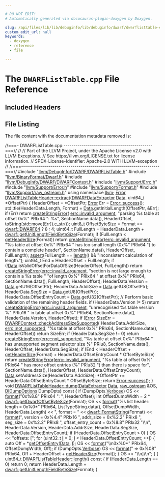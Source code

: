 ```yaml
---

# DO NOT EDIT!
# Automatically generated via docusaurus-plugin-doxygen by Doxygen.

slug: /api/files/lib/lib/debuginfo/lib/debuginfo/dwarf/dwarflisttable-cpp
custom_edit_url: null
keywords:
  - doxygen
  - reference
  - file

---
```





# The `DWARFListTable.cpp` File Reference

<DoxygenPage pluginConfig={pluginConfig}>



## Included Headers

<IncludesList>
<IncludesListItem
  filePath="llvm/DebugInfo/DWARF/DWARFListTable.h"
  permalink="/docs/api/files/include/include/llvm/include/llvm/debuginfo/include/llvm/debuginfo/dwarf/dwarflisttable-h"
  isLocal="true" />
<IncludesListItem
  filePath="llvm/BinaryFormat/Dwarf.h"
  permalink="/docs/api/files/include/include/llvm/include/llvm/binaryformat/dwarf-h"
  isLocal="true" />
<IncludesListItem
  filePath="llvm/DebugInfo/DWARF/DWARFContext.h"
  permalink="/docs/api/files/include/include/llvm/include/llvm/debuginfo/include/llvm/debuginfo/dwarf/dwarfcontext-h"
  isLocal="true" />
<IncludesListItem
  filePath="llvm/Support/Errc.h"
  permalink="/docs/api/files/include/include/llvm/include/llvm/support/errc-h"
  isLocal="true" />
<IncludesListItem
  filePath="llvm/Support/Error.h"
  permalink="/docs/api/files/include/include/llvm/include/llvm/support/error-h"
  isLocal="true" />
<IncludesListItem
  filePath="llvm/Support/Format.h"
  permalink="/docs/api/files/include/include/llvm/include/llvm/support/format-h"
  isLocal="true" />
<IncludesListItem
  filePath="llvm/Support/raw_ostream.h"
  permalink="/docs/api/files/include/include/llvm/include/llvm/support/raw-ostream-h"
  isLocal="true" />
</IncludesList>


## File Listing

The file content with the documentation metadata removed is:

<ProgramListing>

<Link id="l00001" /><CodeLine lineNumber="1"><Highlight kind="comment">//===- DWARFListTable.cpp ---------------------------------------------===//</Highlight><Highlight kind="normal"></Highlight></CodeLine>
<Link id="l00002" /><CodeLine lineNumber="2"><Highlight kind="normal"></Highlight><Highlight kind="comment">//</Highlight><Highlight kind="normal"></Highlight></CodeLine>
<Link id="l00003" /><CodeLine lineNumber="3"><Highlight kind="normal"></Highlight><Highlight kind="comment">// Part of the LLVM Project, under the Apache License v2.0 with LLVM Exceptions.</Highlight><Highlight kind="normal"></Highlight></CodeLine>
<Link id="l00004" /><CodeLine lineNumber="4"><Highlight kind="normal"></Highlight><Highlight kind="comment">// See https://llvm.org/LICENSE.txt for license information.</Highlight><Highlight kind="normal"></Highlight></CodeLine>
<Link id="l00005" /><CodeLine lineNumber="5"><Highlight kind="normal"></Highlight><Highlight kind="comment">// SPDX-License-Identifier: Apache-2.0 WITH LLVM-exception</Highlight><Highlight kind="normal"></Highlight></CodeLine>
<Link id="l00006" /><CodeLine lineNumber="6"><Highlight kind="normal"></Highlight><Highlight kind="comment">//</Highlight><Highlight kind="normal"></Highlight></CodeLine>
<Link id="l00007" /><CodeLine lineNumber="7"><Highlight kind="normal"></Highlight><Highlight kind="comment">//===----------------------------------------------------------------------===//</Highlight><Highlight kind="normal"></Highlight></CodeLine>
<Link id="l00008" /><CodeLine lineNumber="8"><Highlight kind="normal"></Highlight></CodeLine>
<Link id="l00009" /><CodeLine lineNumber="9"><Highlight kind="normal"></Highlight><Highlight kind="preprocessor">#include &quot;<a href="/docs/api/files/include/include/llvm/include/llvm/debuginfo/include/llvm/debuginfo/dwarf/dwarflisttable-h">llvm/DebugInfo/DWARF/DWARFListTable.h</a>&quot;</Highlight><Highlight kind="normal"></Highlight></CodeLine>
<Link id="l00010" /><CodeLine lineNumber="10"><Highlight kind="normal"></Highlight><Highlight kind="preprocessor">#include &quot;<a href="/docs/api/files/include/include/llvm/include/llvm/binaryformat/dwarf-h">llvm/BinaryFormat/Dwarf.h</a>&quot;</Highlight><Highlight kind="normal"></Highlight></CodeLine>
<Link id="l00011" /><CodeLine lineNumber="11"><Highlight kind="normal"></Highlight><Highlight kind="preprocessor">#include &quot;<a href="/docs/api/files/include/include/llvm/include/llvm/debuginfo/include/llvm/debuginfo/dwarf/dwarfcontext-h">llvm/DebugInfo/DWARF/DWARFContext.h</a>&quot;</Highlight><Highlight kind="normal"></Highlight></CodeLine>
<Link id="l00012" /><CodeLine lineNumber="12"><Highlight kind="normal"></Highlight><Highlight kind="preprocessor">#include &quot;<a href="/docs/api/files/include/include/llvm/include/llvm/support/errc-h">llvm/Support/Errc.h</a>&quot;</Highlight><Highlight kind="normal"></Highlight></CodeLine>
<Link id="l00013" /><CodeLine lineNumber="13"><Highlight kind="normal"></Highlight><Highlight kind="preprocessor">#include &quot;<a href="/docs/api/files/include/include/llvm/include/llvm/support/error-h">llvm/Support/Error.h</a>&quot;</Highlight><Highlight kind="normal"></Highlight></CodeLine>
<Link id="l00014" /><CodeLine lineNumber="14"><Highlight kind="normal"></Highlight><Highlight kind="preprocessor">#include &quot;<a href="/docs/api/files/include/include/llvm/include/llvm/support/format-h">llvm/Support/Format.h</a>&quot;</Highlight><Highlight kind="normal"></Highlight></CodeLine>
<Link id="l00015" /><CodeLine lineNumber="15"><Highlight kind="normal"></Highlight><Highlight kind="preprocessor">#include &quot;<a href="/docs/api/files/include/include/llvm/include/llvm/support/raw-ostream-h">llvm/Support/raw&#95;ostream.h</a>&quot;</Highlight><Highlight kind="normal"></Highlight></CodeLine>
<Link id="l00016" /><CodeLine lineNumber="16"><Highlight kind="normal"></Highlight></CodeLine>
<Link id="l00017" /><CodeLine lineNumber="17"><Highlight kind="normal"></Highlight><Highlight kind="keyword">using namespace </Highlight><Highlight kind="normal"><a href="/docs/api/namespaces/llvm">llvm</a>;</Highlight></CodeLine>
<Link id="l00018" /><CodeLine lineNumber="18"><Highlight kind="normal"></Highlight></CodeLine>
<Link id="l00019" /><CodeLine lineNumber="19" lineLink="/docs/api/classes/llvm/dwarflisttableheader/#a1a4f52d08af4f50e2e5b0f2ea73fe12f"><Highlight kind="normal"><a href="/docs/api/classes/llvm/error">Error</a> <a href="/docs/api/classes/llvm/dwarflisttableheader/#a1a4f52d08af4f50e2e5b0f2ea73fe12f">DWARFListTableHeader::extract</a>(<a href="/docs/api/classes/llvm/dwarfdataextractor">DWARFDataExtractor</a> <a href="/docs/api/namespaces/llvm/#aa20539e89704d20b98b97e9c3feac934">Data</a>,</Highlight></CodeLine>
<Link id="l00020" /><CodeLine lineNumber="20"><Highlight kind="normal">                                    uint64&#95;t &#42;OffsetPtr) &#123;</Highlight></CodeLine>
<Link id="l00021" /><CodeLine lineNumber="21"><Highlight kind="normal">  HeaderOffset = &#42;OffsetPtr;</Highlight></CodeLine>
<Link id="l00022" /><CodeLine lineNumber="22"><Highlight kind="normal">  <a href="/docs/api/classes/llvm/error">Error</a> Err = <a href="/docs/api/classes/llvm/error/#a4dfd0813c3d0e0a30439b5a3e9196b59">Error::success</a>();</Highlight></CodeLine>
<Link id="l00023" /><CodeLine lineNumber="23"><Highlight kind="normal"></Highlight></CodeLine>
<Link id="l00024" /><CodeLine lineNumber="24"><Highlight kind="normal">  std::tie(HeaderData.Length, Format) = <a href="/docs/api/namespaces/llvm/#aa20539e89704d20b98b97e9c3feac934">Data</a>.getInitialLength(OffsetPtr, &amp;Err);</Highlight></CodeLine>
<Link id="l00025" /><CodeLine lineNumber="25"><Highlight kind="normal">  </Highlight><Highlight kind="keywordflow">if</Highlight><Highlight kind="normal"> (Err)</Highlight></CodeLine>
<Link id="l00026" /><CodeLine lineNumber="26"><Highlight kind="normal">    </Highlight><Highlight kind="keywordflow">return</Highlight><Highlight kind="normal"> <a href="/docs/api/namespaces/llvm/#a4d2fd926089a58d482fb67a362e11bad">createStringError</a>(</Highlight></CodeLine>
<Link id="l00027" /><CodeLine lineNumber="27"><Highlight kind="normal">        <a href="/docs/api/namespaces/llvm/#a59739a4f15fb2ec57a6b7fcfe938546bae55d43eabeefe5a8271b4a3c898bd18f">errc::invalid&#95;argument</a>, </Highlight><Highlight kind="stringliteral">&quot;parsing %s table at offset 0x%&quot;</Highlight><Highlight kind="normal"> PRIx64 </Highlight><Highlight kind="stringliteral">&quot;: %s&quot;</Highlight><Highlight kind="normal">,</Highlight></CodeLine>
<Link id="l00028" /><CodeLine lineNumber="28"><Highlight kind="normal">        SectionName.data(), HeaderOffset, <a href="/docs/api/namespaces/llvm/#aba83a013c55b19255697393a10d9165e">toString</a>(std::move(Err)).<a href="/docs/api/namespaces/llvm/#a2e3d3da964f7eb14ef2eabf0c4a08ba5">c&#95;str</a>());</Highlight></CodeLine>
<Link id="l00029" /><CodeLine lineNumber="29"><Highlight kind="normal"></Highlight></CodeLine>
<Link id="l00030" /><CodeLine lineNumber="30"><Highlight kind="normal">  uint8&#95;t OffsetByteSize = Format == <a href="/docs/api/namespaces/llvm/dwarf/#a79a43a947d26afb3f2a388f2f7a3a8c8a34b4d38e06d609b405f4a79c223ed8d2">dwarf::DWARF64</a> ? 8 : 4;</Highlight></CodeLine>
<Link id="l00031" /><CodeLine lineNumber="31"><Highlight kind="normal">  uint64&#95;t FullLength =</Highlight></CodeLine>
<Link id="l00032" /><CodeLine lineNumber="32"><Highlight kind="normal">      HeaderData.Length + <a href="/docs/api/namespaces/llvm/dwarf/#a0b741aef91502fa04c0f5265a58ba45c">dwarf::getUnitLengthFieldByteSize</a>(Format);</Highlight></CodeLine>
<Link id="l00033" /><CodeLine lineNumber="33"><Highlight kind="normal">  </Highlight><Highlight kind="keywordflow">if</Highlight><Highlight kind="normal"> (FullLength &lt; <a href="/docs/api/classes/llvm/dwarflisttableheader/#a1374388723b168fd14a77c5188d4a7db">getHeaderSize</a>(Format))</Highlight></CodeLine>
<Link id="l00034" /><CodeLine lineNumber="34"><Highlight kind="normal">    </Highlight><Highlight kind="keywordflow">return</Highlight><Highlight kind="normal"> <a href="/docs/api/namespaces/llvm/#a4d2fd926089a58d482fb67a362e11bad">createStringError</a>(<a href="/docs/api/namespaces/llvm/#a59739a4f15fb2ec57a6b7fcfe938546bae55d43eabeefe5a8271b4a3c898bd18f">errc::invalid&#95;argument</a>,</Highlight></CodeLine>
<Link id="l00035" /><CodeLine lineNumber="35"><Highlight kind="normal">                       </Highlight><Highlight kind="stringliteral">&quot;%s table at offset 0x%&quot;</Highlight><Highlight kind="normal"> PRIx64</Highlight></CodeLine>
<Link id="l00036" /><CodeLine lineNumber="36"><Highlight kind="normal">                       </Highlight><Highlight kind="stringliteral">&quot; has too small length (0x%&quot;</Highlight><Highlight kind="normal"> PRIx64</Highlight></CodeLine>
<Link id="l00037" /><CodeLine lineNumber="37"><Highlight kind="normal">                       </Highlight><Highlight kind="stringliteral">&quot;) to contain a complete header&quot;</Highlight><Highlight kind="normal">,</Highlight></CodeLine>
<Link id="l00038" /><CodeLine lineNumber="38"><Highlight kind="normal">                       SectionName.data(), HeaderOffset, FullLength);</Highlight></CodeLine>
<Link id="l00039" /><CodeLine lineNumber="39"><Highlight kind="normal">  <a href="/docs/api/files/lib/lib/target/lib/target/amdgpu/silowercontrolflow-cpp/#a4868c5d81c5ccc98c47aeab6244346a0">assert</a>(FullLength == <a href="/docs/api/classes/llvm/dwarflisttableheader/#ad57f13e13def9a42ea39b34bc323ca01">length</a>() &amp;&amp; </Highlight><Highlight kind="stringliteral">&quot;Inconsistent calculation of length.&quot;</Highlight><Highlight kind="normal">);</Highlight></CodeLine>
<Link id="l00040" /><CodeLine lineNumber="40"><Highlight kind="normal">  uint64&#95;t End = HeaderOffset + FullLength;</Highlight></CodeLine>
<Link id="l00041" /><CodeLine lineNumber="41"><Highlight kind="normal">  </Highlight><Highlight kind="keywordflow">if</Highlight><Highlight kind="normal"> (!<a href="/docs/api/namespaces/llvm/#aa20539e89704d20b98b97e9c3feac934">Data</a>.isValidOffsetForDataOfSize(HeaderOffset, FullLength))</Highlight></CodeLine>
<Link id="l00042" /><CodeLine lineNumber="42"><Highlight kind="normal">    </Highlight><Highlight kind="keywordflow">return</Highlight><Highlight kind="normal"> <a href="/docs/api/namespaces/llvm/#a4d2fd926089a58d482fb67a362e11bad">createStringError</a>(<a href="/docs/api/namespaces/llvm/#a59739a4f15fb2ec57a6b7fcfe938546bae55d43eabeefe5a8271b4a3c898bd18f">errc::invalid&#95;argument</a>,</Highlight></CodeLine>
<Link id="l00043" /><CodeLine lineNumber="43"><Highlight kind="normal">                       </Highlight><Highlight kind="stringliteral">&quot;section is not large enough to contain a %s table &quot;</Highlight><Highlight kind="normal"></Highlight></CodeLine>
<Link id="l00044" /><CodeLine lineNumber="44"><Highlight kind="normal">                       </Highlight><Highlight kind="stringliteral">&quot;of length 0x%&quot;</Highlight><Highlight kind="normal"> PRIx64 </Highlight><Highlight kind="stringliteral">&quot; at offset 0x%&quot;</Highlight><Highlight kind="normal"> PRIx64,</Highlight></CodeLine>
<Link id="l00045" /><CodeLine lineNumber="45"><Highlight kind="normal">                       SectionName.data(), FullLength, HeaderOffset);</Highlight></CodeLine>
<Link id="l00046" /><CodeLine lineNumber="46"><Highlight kind="normal"></Highlight></CodeLine>
<Link id="l00047" /><CodeLine lineNumber="47"><Highlight kind="normal">  HeaderData.Version = <a href="/docs/api/namespaces/llvm/#aa20539e89704d20b98b97e9c3feac934">Data</a>.getU16(OffsetPtr);</Highlight></CodeLine>
<Link id="l00048" /><CodeLine lineNumber="48"><Highlight kind="normal">  HeaderData.AddrSize = <a href="/docs/api/namespaces/llvm/#aa20539e89704d20b98b97e9c3feac934">Data</a>.getU8(OffsetPtr);</Highlight></CodeLine>
<Link id="l00049" /><CodeLine lineNumber="49"><Highlight kind="normal">  HeaderData.SegSize = <a href="/docs/api/namespaces/llvm/#aa20539e89704d20b98b97e9c3feac934">Data</a>.getU8(OffsetPtr);</Highlight></CodeLine>
<Link id="l00050" /><CodeLine lineNumber="50"><Highlight kind="normal">  HeaderData.OffsetEntryCount = <a href="/docs/api/namespaces/llvm/#aa20539e89704d20b98b97e9c3feac934">Data</a>.getU32(OffsetPtr);</Highlight></CodeLine>
<Link id="l00051" /><CodeLine lineNumber="51"><Highlight kind="normal"></Highlight></CodeLine>
<Link id="l00052" /><CodeLine lineNumber="52"><Highlight kind="normal">  </Highlight><Highlight kind="comment">// Perform basic validation of the remaining header fields.</Highlight><Highlight kind="normal"></Highlight></CodeLine>
<Link id="l00053" /><CodeLine lineNumber="53"><Highlight kind="normal">  </Highlight><Highlight kind="keywordflow">if</Highlight><Highlight kind="normal"> (HeaderData.Version != 5)</Highlight></CodeLine>
<Link id="l00054" /><CodeLine lineNumber="54"><Highlight kind="normal">    </Highlight><Highlight kind="keywordflow">return</Highlight><Highlight kind="normal"> <a href="/docs/api/namespaces/llvm/#a4d2fd926089a58d482fb67a362e11bad">createStringError</a>(<a href="/docs/api/namespaces/llvm/#a59739a4f15fb2ec57a6b7fcfe938546bae55d43eabeefe5a8271b4a3c898bd18f">errc::invalid&#95;argument</a>,</Highlight></CodeLine>
<Link id="l00055" /><CodeLine lineNumber="55"><Highlight kind="normal">                       </Highlight><Highlight kind="stringliteral">&quot;unrecognised %s table version %&quot;</Highlight><Highlight kind="normal"> PRIu16</Highlight></CodeLine>
<Link id="l00056" /><CodeLine lineNumber="56"><Highlight kind="normal">                       </Highlight><Highlight kind="stringliteral">&quot; in table at offset 0x%&quot;</Highlight><Highlight kind="normal"> PRIx64,</Highlight></CodeLine>
<Link id="l00057" /><CodeLine lineNumber="57"><Highlight kind="normal">                       SectionName.data(), HeaderData.Version, HeaderOffset);</Highlight></CodeLine>
<Link id="l00058" /><CodeLine lineNumber="58"><Highlight kind="normal">  </Highlight><Highlight kind="keywordflow">if</Highlight><Highlight kind="normal"> (<a href="/docs/api/classes/llvm/error">Error</a> SizeErr = <a href="/docs/api/classes/llvm/dwarfcontext/#a62e2d6aade48552d756381ef9336576a">DWARFContext::checkAddressSizeSupported</a>(</Highlight></CodeLine>
<Link id="l00059" /><CodeLine lineNumber="59"><Highlight kind="normal">          HeaderData.AddrSize, <a href="/docs/api/namespaces/llvm/#a59739a4f15fb2ec57a6b7fcfe938546baa55e82356e9721946aa9ba954733c6f0">errc::not&#95;supported</a>,</Highlight></CodeLine>
<Link id="l00060" /><CodeLine lineNumber="60"><Highlight kind="normal">          </Highlight><Highlight kind="stringliteral">&quot;%s table at offset 0x%&quot;</Highlight><Highlight kind="normal"> PRIx64, SectionName.data(), HeaderOffset))</Highlight></CodeLine>
<Link id="l00061" /><CodeLine lineNumber="61"><Highlight kind="normal">    </Highlight><Highlight kind="keywordflow">return</Highlight><Highlight kind="normal"> SizeErr;</Highlight></CodeLine>
<Link id="l00062" /><CodeLine lineNumber="62"><Highlight kind="normal">  </Highlight><Highlight kind="keywordflow">if</Highlight><Highlight kind="normal"> (HeaderData.SegSize != 0)</Highlight></CodeLine>
<Link id="l00063" /><CodeLine lineNumber="63"><Highlight kind="normal">    </Highlight><Highlight kind="keywordflow">return</Highlight><Highlight kind="normal"> <a href="/docs/api/namespaces/llvm/#a4d2fd926089a58d482fb67a362e11bad">createStringError</a>(<a href="/docs/api/namespaces/llvm/#a59739a4f15fb2ec57a6b7fcfe938546baa55e82356e9721946aa9ba954733c6f0">errc::not&#95;supported</a>,</Highlight></CodeLine>
<Link id="l00064" /><CodeLine lineNumber="64"><Highlight kind="normal">                       </Highlight><Highlight kind="stringliteral">&quot;%s table at offset 0x%&quot;</Highlight><Highlight kind="normal"> PRIx64</Highlight></CodeLine>
<Link id="l00065" /><CodeLine lineNumber="65"><Highlight kind="normal">                       </Highlight><Highlight kind="stringliteral">&quot; has unsupported segment selector size %&quot;</Highlight><Highlight kind="normal"> PRIu8,</Highlight></CodeLine>
<Link id="l00066" /><CodeLine lineNumber="66"><Highlight kind="normal">                       SectionName.data(), HeaderOffset, HeaderData.SegSize);</Highlight></CodeLine>
<Link id="l00067" /><CodeLine lineNumber="67"><Highlight kind="normal">  </Highlight><Highlight kind="keywordflow">if</Highlight><Highlight kind="normal"> (End &lt; HeaderOffset + <a href="/docs/api/classes/llvm/dwarflisttableheader/#a1374388723b168fd14a77c5188d4a7db">getHeaderSize</a>(Format) +</Highlight></CodeLine>
<Link id="l00068" /><CodeLine lineNumber="68"><Highlight kind="normal">                HeaderData.OffsetEntryCount &#42; OffsetByteSize)</Highlight></CodeLine>
<Link id="l00069" /><CodeLine lineNumber="69"><Highlight kind="normal">    </Highlight><Highlight kind="keywordflow">return</Highlight><Highlight kind="normal"> <a href="/docs/api/namespaces/llvm/#a4d2fd926089a58d482fb67a362e11bad">createStringError</a>(<a href="/docs/api/namespaces/llvm/#a59739a4f15fb2ec57a6b7fcfe938546bae55d43eabeefe5a8271b4a3c898bd18f">errc::invalid&#95;argument</a>,</Highlight></CodeLine>
<Link id="l00070" /><CodeLine lineNumber="70"><Highlight kind="normal">        </Highlight><Highlight kind="stringliteral">&quot;%s table at offset 0x%&quot;</Highlight><Highlight kind="normal"> PRIx64 </Highlight><Highlight kind="stringliteral">&quot; has more offset entries (%&quot;</Highlight><Highlight kind="normal"> PRIu32</Highlight></CodeLine>
<Link id="l00071" /><CodeLine lineNumber="71"><Highlight kind="normal">        </Highlight><Highlight kind="stringliteral">&quot;) than there is space for&quot;</Highlight><Highlight kind="normal">,</Highlight></CodeLine>
<Link id="l00072" /><CodeLine lineNumber="72"><Highlight kind="normal">        SectionName.data(), HeaderOffset, HeaderData.OffsetEntryCount);</Highlight></CodeLine>
<Link id="l00073" /><CodeLine lineNumber="73"><Highlight kind="normal">  <a href="/docs/api/namespaces/llvm/#aa20539e89704d20b98b97e9c3feac934">Data</a>.setAddressSize(HeaderData.AddrSize);</Highlight></CodeLine>
<Link id="l00074" /><CodeLine lineNumber="74"><Highlight kind="normal">  &#42;OffsetPtr += HeaderData.OffsetEntryCount &#42; OffsetByteSize;</Highlight></CodeLine>
<Link id="l00075" /><CodeLine lineNumber="75"><Highlight kind="normal">  </Highlight><Highlight kind="keywordflow">return</Highlight><Highlight kind="normal"> <a href="/docs/api/classes/llvm/error/#a4dfd0813c3d0e0a30439b5a3e9196b59">Error::success</a>();</Highlight></CodeLine>
<Link id="l00076" /><CodeLine lineNumber="76"><Highlight kind="normal">&#125;</Highlight></CodeLine>
<Link id="l00077" /><CodeLine lineNumber="77"><Highlight kind="normal"></Highlight></CodeLine>
<Link id="l00078" /><CodeLine lineNumber="78" lineLink="/docs/api/classes/llvm/dwarflisttableheader/#a5878d6c62b444d6d4dc49581e39091e1"><Highlight kind="normal"></Highlight><Highlight kind="keywordtype">void</Highlight><Highlight kind="normal"> <a href="/docs/api/classes/llvm/dwarflisttableheader/#a5878d6c62b444d6d4dc49581e39091e1">DWARFListTableHeader::dump</a>(<a href="/docs/api/classes/llvm/dataextractor">DataExtractor</a> <a href="/docs/api/namespaces/llvm/#aa20539e89704d20b98b97e9c3feac934">Data</a>, <a href="/docs/api/classes/llvm/raw-ostream">raw&#95;ostream</a> &amp;OS,</Highlight></CodeLine>
<Link id="l00079" /><CodeLine lineNumber="79"><Highlight kind="normal">                                <a href="/docs/api/structs/llvm/didumpoptions">DIDumpOptions</a> DumpOpts)</Highlight><Highlight kind="keyword"> const </Highlight><Highlight kind="normal">&#123;</Highlight></CodeLine>
<Link id="l00080" /><CodeLine lineNumber="80"><Highlight kind="normal">  </Highlight><Highlight kind="keywordflow">if</Highlight><Highlight kind="normal"> (DumpOpts.<a href="/docs/api/structs/llvm/didumpoptions/#add6a33649e764a95f041d7b8358a019e">Verbose</a>)</Highlight></CodeLine>
<Link id="l00081" /><CodeLine lineNumber="81"><Highlight kind="normal">    OS &lt;&lt; <a href="/docs/api/namespaces/llvm/#a939bc2108d47080767f0c06ba56caec7">format</a>(</Highlight><Highlight kind="stringliteral">&quot;0x%8.8&quot;</Highlight><Highlight kind="normal"> PRIx64 </Highlight><Highlight kind="stringliteral">&quot;: &quot;</Highlight><Highlight kind="normal">, HeaderOffset);</Highlight></CodeLine>
<Link id="l00082" /><CodeLine lineNumber="82"><Highlight kind="normal">  </Highlight><Highlight kind="keywordtype">int</Highlight><Highlight kind="normal"> OffsetDumpWidth = 2 &#42; <a href="/docs/api/namespaces/llvm/dwarf/#aa234436b20c856bcf616330ffcad6939">dwarf::getDwarfOffsetByteSize</a>(Format);</Highlight></CodeLine>
<Link id="l00083" /><CodeLine lineNumber="83"><Highlight kind="normal">  OS &lt;&lt; <a href="/docs/api/namespaces/llvm/#a939bc2108d47080767f0c06ba56caec7">format</a>(</Highlight><Highlight kind="stringliteral">&quot;%s list header: length = 0x%0&#42;&quot;</Highlight><Highlight kind="normal"> PRIx64, ListTypeString.data(),</Highlight></CodeLine>
<Link id="l00084" /><CodeLine lineNumber="84"><Highlight kind="normal">               OffsetDumpWidth, HeaderData.Length)</Highlight></CodeLine>
<Link id="l00085" /><CodeLine lineNumber="85"><Highlight kind="normal">     &lt;&lt; </Highlight><Highlight kind="stringliteral">&quot;, format = &quot;</Highlight><Highlight kind="normal"> &lt;&lt; <a href="/docs/api/groups/dwarfconstantsdumping/#gaad973adc80fce80cd7fb76d263240436">dwarf::FormatString</a>(Format)</Highlight></CodeLine>
<Link id="l00086" /><CodeLine lineNumber="86"><Highlight kind="normal">     &lt;&lt; <a href="/docs/api/namespaces/llvm/#a939bc2108d47080767f0c06ba56caec7">format</a>(</Highlight><Highlight kind="stringliteral">&quot;, version = 0x%4.4&quot;</Highlight><Highlight kind="normal"> PRIx16 </Highlight><Highlight kind="stringliteral">&quot;, addr&#95;size = 0x%2.2&quot;</Highlight><Highlight kind="normal"> PRIx8</Highlight></CodeLine>
<Link id="l00087" /><CodeLine lineNumber="87"><Highlight kind="normal">               </Highlight><Highlight kind="stringliteral">&quot;, seg&#95;size = 0x%2.2&quot;</Highlight><Highlight kind="normal"> PRIx8</Highlight></CodeLine>
<Link id="l00088" /><CodeLine lineNumber="88"><Highlight kind="normal">               </Highlight><Highlight kind="stringliteral">&quot;, offset&#95;entry&#95;count = 0x%8.8&quot;</Highlight><Highlight kind="normal"> PRIx32 </Highlight><Highlight kind="stringliteral">&quot;\\n&quot;</Highlight><Highlight kind="normal">,</Highlight></CodeLine>
<Link id="l00089" /><CodeLine lineNumber="89"><Highlight kind="normal">               HeaderData.Version, HeaderData.AddrSize, HeaderData.SegSize,</Highlight></CodeLine>
<Link id="l00090" /><CodeLine lineNumber="90"><Highlight kind="normal">               HeaderData.OffsetEntryCount);</Highlight></CodeLine>
<Link id="l00091" /><CodeLine lineNumber="91"><Highlight kind="normal"></Highlight></CodeLine>
<Link id="l00092" /><CodeLine lineNumber="92"><Highlight kind="normal">  </Highlight><Highlight kind="keywordflow">if</Highlight><Highlight kind="normal"> (HeaderData.OffsetEntryCount &gt; 0) &#123;</Highlight></CodeLine>
<Link id="l00093" /><CodeLine lineNumber="93"><Highlight kind="normal">    OS &lt;&lt; </Highlight><Highlight kind="stringliteral">&quot;offsets: &#91;&quot;</Highlight><Highlight kind="normal">;</Highlight></CodeLine>
<Link id="l00094" /><CodeLine lineNumber="94"><Highlight kind="normal">    </Highlight><Highlight kind="keywordflow">for</Highlight><Highlight kind="normal"> (uint32&#95;t <a href="/docs/api/files/lib/lib/support/md5-cpp/#ac0eafdc9ee161b71e7af98af736952fd">I</a> = 0; <a href="/docs/api/files/lib/lib/support/md5-cpp/#ac0eafdc9ee161b71e7af98af736952fd">I</a> &lt; HeaderData.OffsetEntryCount; ++<a href="/docs/api/files/lib/lib/support/md5-cpp/#ac0eafdc9ee161b71e7af98af736952fd">I</a>) &#123;</Highlight></CodeLine>
<Link id="l00095" /><CodeLine lineNumber="95"><Highlight kind="normal">      </Highlight><Highlight kind="keyword">auto</Highlight><Highlight kind="normal"> Off = &#42;<a href="/docs/api/classes/llvm/dwarflisttableheader/#a3c1d6e1effdc93963e12868a6c193d49">getOffsetEntry</a>(<a href="/docs/api/namespaces/llvm/#aa20539e89704d20b98b97e9c3feac934">Data</a>, <a href="/docs/api/files/lib/lib/support/md5-cpp/#ac0eafdc9ee161b71e7af98af736952fd">I</a>);</Highlight></CodeLine>
<Link id="l00096" /><CodeLine lineNumber="96"><Highlight kind="normal">      OS &lt;&lt; <a href="/docs/api/namespaces/llvm/#a939bc2108d47080767f0c06ba56caec7">format</a>(</Highlight><Highlight kind="stringliteral">&quot;\\n0x%0&#42;&quot;</Highlight><Highlight kind="normal"> PRIx64, OffsetDumpWidth, Off);</Highlight></CodeLine>
<Link id="l00097" /><CodeLine lineNumber="97"><Highlight kind="normal">      </Highlight><Highlight kind="keywordflow">if</Highlight><Highlight kind="normal"> (DumpOpts.<a href="/docs/api/structs/llvm/didumpoptions/#add6a33649e764a95f041d7b8358a019e">Verbose</a>)</Highlight></CodeLine>
<Link id="l00098" /><CodeLine lineNumber="98"><Highlight kind="normal">        OS &lt;&lt; <a href="/docs/api/namespaces/llvm/#a939bc2108d47080767f0c06ba56caec7">format</a>(</Highlight><Highlight kind="stringliteral">&quot; =&gt; 0x%08&quot;</Highlight><Highlight kind="normal"> PRIx64,</Highlight></CodeLine>
<Link id="l00099" /><CodeLine lineNumber="99"><Highlight kind="normal">                     Off + HeaderOffset + <a href="/docs/api/classes/llvm/dwarflisttableheader/#a1374388723b168fd14a77c5188d4a7db">getHeaderSize</a>(Format));</Highlight></CodeLine>
<Link id="l00100" /><CodeLine lineNumber="100"><Highlight kind="normal">    &#125;</Highlight></CodeLine>
<Link id="l00101" /><CodeLine lineNumber="101"><Highlight kind="normal">    OS &lt;&lt; </Highlight><Highlight kind="stringliteral">&quot;\\n&#93;\\n&quot;</Highlight><Highlight kind="normal">;</Highlight></CodeLine>
<Link id="l00102" /><CodeLine lineNumber="102"><Highlight kind="normal">  &#125;</Highlight></CodeLine>
<Link id="l00103" /><CodeLine lineNumber="103"><Highlight kind="normal">&#125;</Highlight></CodeLine>
<Link id="l00104" /><CodeLine lineNumber="104"><Highlight kind="normal"></Highlight></CodeLine>
<Link id="l00105" /><CodeLine lineNumber="105" lineLink="/docs/api/classes/llvm/dwarflisttableheader/#ad57f13e13def9a42ea39b34bc323ca01"><Highlight kind="normal">uint64&#95;t <a href="/docs/api/classes/llvm/dwarflisttableheader/#ad57f13e13def9a42ea39b34bc323ca01">DWARFListTableHeader::length</a>()</Highlight><Highlight kind="keyword"> const </Highlight><Highlight kind="normal">&#123;</Highlight></CodeLine>
<Link id="l00106" /><CodeLine lineNumber="106"><Highlight kind="normal">  </Highlight><Highlight kind="keywordflow">if</Highlight><Highlight kind="normal"> (HeaderData.Length == 0)</Highlight></CodeLine>
<Link id="l00107" /><CodeLine lineNumber="107"><Highlight kind="normal">    </Highlight><Highlight kind="keywordflow">return</Highlight><Highlight kind="normal"> 0;</Highlight></CodeLine>
<Link id="l00108" /><CodeLine lineNumber="108"><Highlight kind="normal">  </Highlight><Highlight kind="keywordflow">return</Highlight><Highlight kind="normal"> HeaderData.Length + <a href="/docs/api/namespaces/llvm/dwarf/#a0b741aef91502fa04c0f5265a58ba45c">dwarf::getUnitLengthFieldByteSize</a>(Format);</Highlight></CodeLine>
<Link id="l00109" /><CodeLine lineNumber="109"><Highlight kind="normal">&#125;</Highlight></CodeLine>

</ProgramListing>


</DoxygenPage>
